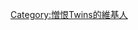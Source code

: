 {{Userbox
  |id=<del>Twins</del>
  |id-c=#FFB3B3
  |id-fc=black
  |id-s=15
  |info=這個用戶非常憎恨'''[[Twins]]'''。
  |info-c=#FFE0E8
  |info-s=10
  |info-fc=black
  |border-c=#FFB3B3
  |border-s=1
}}
[[Category:憎恨Twins的維基人]]
